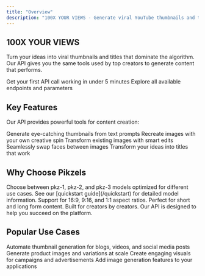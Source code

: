 ```yaml
---
title: "Overview"
description: "100X YOUR VIEWS - Generate viral YouTube thumbnails and titles"
---
```



## 100X YOUR VIEWS

Turn your ideas into viral thumbnails and titles that dominate the algorithm. Our API gives you the same tools used by top creators to generate content that performs.

<CardGroup cols={2}>
  <Card
    title="Quick Start"
    icon="rocket"
    href="/quickstart"
    color="#2cfbcd"
  >
    Get your first API call working in under 5 minutes
  </Card>
  <Card
    title="API Reference"
    icon="code"
    href="/api-reference/endpoint/thumbnail"
    color="#2cfbcd"
  >
    Explore all available endpoints and parameters
  </Card>
</CardGroup>

## Key Features

Our API provides powerful tools for content creation:

<Columns cols={3}>
  <Card title="Thumbnail" icon="image">
    Generate eye-catching thumbnails from text prompts
  </Card>
  <Card title="Recreate" icon="arrows-rotate">
    Recreate images with your own creative spin
  </Card>
  <Card title="Edit" icon="wand-magic-sparkles">
    Transform existing images with smart edits
  </Card>
  <Card title="FaceSwap" icon="face-smile">
    Seamlessly swap faces between images
  </Card>
  <Card title="Title" icon="heading">
    Transform your ideas into titles that work
  </Card>
</Columns>

## Why Choose Pikzels

<AccordionGroup>
  <Accordion title="Multiple AI Models" icon="brain">
    Choose between pkz-1, pkz-2, and pkz-3 models optimized for different use cases. See our [quickstart guide](/quickstart) for detailed model information.
  </Accordion>
  <Accordion title="Flexible Formats" icon="rectangle-wide">
    Support for 16:9, 9:16, and 1:1 aspect ratios. Perfect for short and long form content.
  </Accordion>
  <Accordion title="Built for Success" icon="trophy">
    Built for creators by creators. Our API is designed to help you succeed on the platform.
  </Accordion>
</AccordionGroup>

## Popular Use Cases

<CardGroup cols={2}>
  <Card title="Content Creation" icon="newspaper">
    Automate thumbnail generation for blogs, videos, and social media posts
  </Card>
  <Card title="E-commerce" icon="store">
    Generate product images and variations at scale
  </Card>
  <Card title="Marketing" icon="bullhorn">
    Create engaging visuals for campaigns and advertisements
  </Card>
  <Card title="App Development" icon="mobile">
    Add image generation features to your applications
  </Card>
</CardGroup>

<HelpCards />